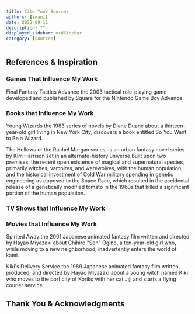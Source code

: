```yaml
---
title: Cite Your Sources
authors: [imani]
date: 2022-09-11
description: ""
displayed_sidebar: mcdSidebar
category: [sources]
---
```


## References & Inspiration

### Games That Influence My Work

Final Fantasy Tactics Advance the 2003 tactical role-playing game developed and published by Square for the Nintendo Game Boy Advance.

### Books that Influence My Work

Young Wizards the 1983 series of novels by Diane Duane about a thirteen-year-old girl living in New York City, discovers a book entitled So You Want to Be a Wizard.

The Hollows or the Rachel Morgan series, is an urban fantasy novel series by Kim Harrison set in an alternate-history universe built upon two premises: the recent open existence of magical and supernatural species, primarily witches, vampires, and werewolves, with the human population; and the historical investment of Cold War military spending in genetic engineering as opposed to the Space Race, which resulted in the accidental release of a genetically modified tomato in the 1960s that killed a significant portion of the human population.

### TV Shows that Influence My Work

### Movies that Influence My Work

Spirited Away the 2001 Japanese animated fantasy film written and directed by Hayao Miyazaki about Chihiro "Sen" Ogino, a ten-year-old girl who, while moving to a new neighborhood, inadvertently enters the world of kami.

Kiki's Delivery Service the 1989 Japanese animated fantasy film written, produced, and directed by Hayao Miyazaki about a young witch named Kiki who moves to the port city of Koriko with her cat Jiji and starts a flying courier service.

## Thank You & Acknowledgments

